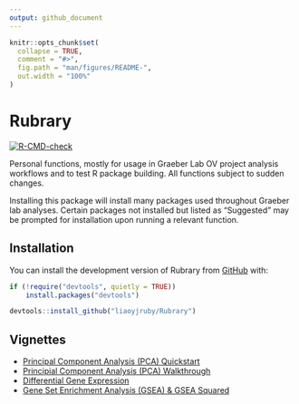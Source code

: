 ```yaml
---
output: github_document
---
```


<!-- README.md is generated from README.Rmd. Please edit that file -->

```r
knitr::opts_chunk$set(
  collapse = TRUE,
  comment = "#>",
  fig.path = "man/figures/README-",
  out.width = "100%"
)
```

# Rubrary

<!-- badges: start -->

[![R-CMD-check](https://github.com/liaoyjruby/Rubrary/actions/workflows/R-CMD-check.yaml/badge.svg)](https://github.com/liaoyjruby/Rubrary/actions/workflows/R-CMD-check.yaml)

<!-- badges: end -->

Personal functions, mostly for usage in Graeber Lab OV project analysis workflows and to test R package building. All functions subject to sudden changes.

Installing this package will install many packages used throughout Graeber lab analyses. Certain packages not installed but listed as "Suggested" may be prompted for installation upon running a relevant function.

## Installation

You can install the development version of Rubrary from [GitHub](https://github.com/liaoyjruby/Rubrary/) with:

``` r
if (!require("devtools", quietly = TRUE))
    install.packages("devtools")

devtools::install_github("liaoyjruby/Rubrary")
```

## Vignettes

- [Principal Component Analysis (PCA) Quickstart](https://www.liaoyjruby.com/Rubrary/articles/PCA_Quickstart.html)
- [Principial Component Analysis (PCA) Walkthrough](https://www.liaoyjruby.com/Rubrary/articles/PCA_Walkthrough.html)
- [Differential Gene Expression](https://www.liaoyjruby.com/Rubrary/articles/DE_Genes.html)
- [Gene Set Enrichment Analysis (GSEA) & GSEA Squared](https://www.liaoyjruby.com/Rubrary/articles/GSEA.html)

